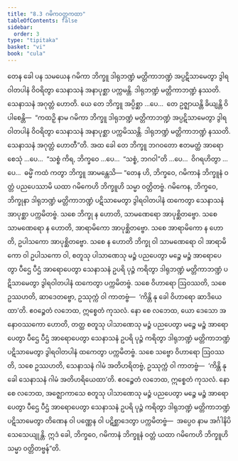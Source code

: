 ```yaml
---
title: "8.3 ဂမိကဝတ္တကထာ"
tableOfContents: false
sidebar:
  order: 3
type: "tipitaka"
basket: "vi"
book: "cula"
---
```



<DynamicBreadcrumb />

<Division number="360" book="cula" e="ch" v="4" p="378">

<Paragraph number="1667" book="cula">
တေန ခေါ ပန သမယေန ဂမိကာ ဘိက္ခူ ဒါရုဘဏ္ဍံ မတ္တိကာဘဏ္ဍံ အပ္ပဋိသာမေတွာ ဒွါရဝါတပါနံ ဝိဝရိတွာ သေနာသနံ အနာပုစ္ဆာ ပက္ကမန္တိ. ဒါရုဘဏ္ဍံ မတ္တိကာဘဏ္ဍံ နဿတိ. သေနာသနံ အဂုတ္တံ ဟောတိ. ယေ တေ ဘိက္ခူ အပ္ပိစ္ဆာ …ပေ…  တေ ဥဇ္ဈာယန္တိ ခိယျန္တိ ဝိပါစေန္တိ—  “ကထဉှိ နာမ ဂမိကာ ဘိက္ခူ ဒါရုဘဏ္ဍံ မတ္တိကာဘဏ္ဍံ အပ္ပဋိသာမေတွာ ဒွါရဝါတပါနံ ဝိဝရိတွာ သေနာသနံ အနာပုစ္ဆာ ပက္ကမိဿန္တိ. ဒါရုဘဏ္ဍံ မတ္တိကာဘဏ္ဍံ နဿတိ. သေနာသနံ အဂုတ္တံ ဟောတီ”တိ. အထ ခေါ တေ ဘိက္ခူ ဘဂဝတော ဧတမတ္ထံ အာရောစေသုံ …ပေ…  “သစ္စံ ကိရ, ဘိက္ခဝေ …ပေ…  “သစ္စံ, ဘဂဝါ”တိ …ပေ…  ဝိဂရဟိတွာ …ပေ…  ဓမ္မိံ ကထံ ကတွာ ဘိက္ခူ အာမန္တေသိ—
</Paragraph>

</Division>
<Division number="361" book="cula" e="ch" v="4" p="378">

<Paragraph number="1668" book="cula">
“တေန ဟိ, ဘိက္ခဝေ, ဂမိကာနံ ဘိက္ခူနံ ဝတ္တံ ပညပေဿာမိ ယထာ ဂမိကေဟိ ဘိက္ခူဟိ သမ္မာ ဝတ္တိတဗ္ဗံ. ဂမိကေန, ဘိက္ခဝေ, ဘိက္ခုနာ ဒါရုဘဏ္ဍံ မတ္တိကာဘဏ္ဍံ ပဋိသာမေတွာ ဒွါရဝါတပါနံ ထကေတွာ သေနာသနံ အာပုစ္ဆာ ပက္ကမိတဗ္ဗံ. သစေ ဘိက္ခု န ဟောတိ, သာမဏေရော အာပုစ္ဆိတဗ္ဗော. သစေ သာမဏေရော န ဟောတိ, အာရာမိကော အာပုစ္ဆိတဗ္ဗော. သစေ အာရာမိကော န ဟောတိ, ဥပါသကော အာပုစ္ဆိတဗ္ဗော. သစေ န ဟောတိ ဘိက္ခု ဝါ သာမဏေရော ဝါ အာရာမိကော ဝါ ဥပါသကော ဝါ, စတူသု ပါသာဏေသု မဉ္စံ ပညပေတွာ မဉ္စေ မဉ္စံ အာရောပေတွာ ပီဌေ ပီဌံ အာရောပေတွာ သေနာသနံ ဥပရိ ပုဉ္ဇံ ကရိတွာ ဒါရုဘဏ္ဍံ မတ္တိကာဘဏ္ဍံ ပဋိသာမေတွာ ဒွါရဝါတပါနံ ထကေတွာ ပက္ကမိတဗ္ဗံ. သစေ ဝိဟာရော ဩဝဿတိ, သစေ ဥဿဟတိ, ဆာဒေတဗ္ဗော, ဥဿုက္ကံ ဝါ ကာတဗ္ဗံ—  ‘ကိန္တိ နု ခေါ ဝိဟာရော ဆာဒိယေထာ’တိ. ဧဝဉ္စေတံ လဘေထ, ဣစ္စေတံ ကုသလံ. နော စေ လဘေထ, ယော ဒေသော အနောဝဿကော ဟောတိ, တတ္ထ စတူသု ပါသာဏေသု မဉ္စံ ပညပေတွာ မဉ္စေ မဉ္စံ အာရောပေတွာ ပီဌေ ပီဌံ အာရောပေတွာ သေနာသနံ ဥပရိ ပုဉ္ဇံ ကရိတွာ ဒါရုဘဏ္ဍံ မတ္တိကာဘဏ္ဍံ ပဋိသာမေတွာ ဒွါရဝါတပါနံ ထကေတွာ ပက္ကမိတဗ္ဗံ. သစေ သဗ္ဗော ဝိဟာရော ဩဝဿတိ, သစေ ဥဿဟတိ, သေနာသနံ ဂါမံ အတိဟရိတဗ္ဗံ, ဥဿုက္ကံ ဝါ ကာတဗ္ဗံ—  ‘ကိန္တိ နု ခေါ သေနာသနံ ဂါမံ အတိဟရိယေထာ’တိ. ဧဝဉ္စေတံ လဘေထ, ဣစ္စေတံ ကုသလံ. နော စေ လဘေထ, အဇ္ဈောကာသေ စတူသု ပါသာဏေသု မဉ္စံ ပညပေတွာ မဉ္စေ မဉ္စံ အာရောပေတွာ ပီဌေ ပီဌံ အာရောပေတွာ သေနာသနံ ဥပရိ ပုဉ္ဇံ ကရိတွာ ဒါရုဘဏ္ဍံ မတ္တိကာဘဏ္ဍံ ပဋိသာမေတွာ တိဏေန ဝါ ပဏ္ဏေန ဝါ ပဋိစ္ဆာဒေတွာ ပက္ကမိတဗ္ဗံ—  အပ္ပေဝ နာမ အင်္ဂါနိပိ သေသေယျုန္တိ. ဣဒံ ခေါ, ဘိက္ခဝေ, ဂမိကာနံ ဘိက္ခူနံ ဝတ္တံ ယထာ ဂမိကေဟိ ဘိက္ခူဟိ သမ္မာ ဝတ္တိတဗ္ဗန်”တိ.
</Paragraph>
</Division>